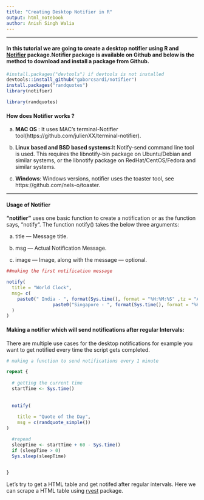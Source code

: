 ```yaml
---
title: "Creating Desktop Notifier in R"
output: html_notebook
author: Anish Singh Walia
---
```


-------------




#### In this tutorial we are going to create a desktop notifier using R and [Notifier](https://github.com/gaborcsardi/notifier) package.Notifier package is available on Github and below is the method to download and install a package from Github.

```r

#install.packages("devtools") if devtools is not installed
devtools::install_github("gaborcsardi/notifier")
install.packages("randquotes")
library(notifier)

library(randquotes)


```


#### How does Notifier works ?

a) __MAC OS__ : It uses MAC's terminal-Notifier tool(https://github.com/julienXX/terminal-notifier).


b) __Linux based and BSD based systems__:It Notify-send command line tool is used. This requires the libnotify-bin package on Ubuntu/Debian and similar systems, or the libnotify package on RedHat/CentOS/Fedora and similar systems.

c) __Windows__: Windows versions, notifier uses the toaster tool, see https://github.com/nels-o/toaster.


----------------



#### Usage of Notifier

__"notifier"__ uses one basic function to create a notification or as the function says, “notify“. The function notify() takes the below three arguments:

a) title — Message title.

b) msg — Actual Notification Message.

c) image — Image, along with the message — optional.


```r

##making the first notification message

notify(
  title = "World Clock",
  msg= c(
    paste0(" India - ", format(Sys.time(), format = "%H:%M:%S" ,tz = "Asia/Calcutta"),"\n",
                 paste0("Singapore - ", format(Sys.time(), format = "%H:%M:%S" ,tz = "Asia/Singapore"),"\n"))
  )
)


```



#### Making a notifier which will send notifications after regular Intervals:

There are multiple use cases for the desktop notifications for example you want to get notified every time the script gets completed.

```r


# making a function to send notifications every 1 minute

repeat {
  
  # getting the current time
  startTime <- Sys.time() 
  
  
  notify(
    
    title = "Quote of the Day",
    msg = c(randquote_simple())
)

  #repead
  sleepTime <- startTime + 60 - Sys.time()
  if (sleepTime > 0)
  Sys.sleep(sleepTime)

  
}


```



Let's try to get a HTML table and get notifed after regular intervals. Here we can scrape a HTML table using [rvest](r-bloggers.com/using-rvest-to-scrape-an-html-table/) package.





